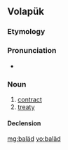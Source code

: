 {{also|balad}}
==Volapük==

===Etymology===
{{suffix|bal|äd|lang=vo}}

===Pronunciation===
* {{IPA|[baˈlɛd]|lang=vo}}

===Noun===
{{vo-noun}}

# [[contract]]
# [[treaty]]

====Declension====
{{vo-decl-noun}}

[[mg:baläd]]
[[vo:baläd]]